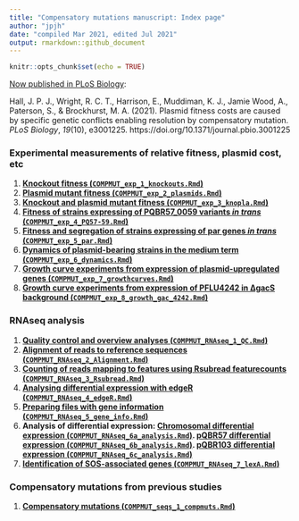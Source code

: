 ```yaml
---
title: "Compensatory mutations manuscript: Index page"
author: "jpjh"
date: "compiled Mar 2021, edited Jul 2021"
output: rmarkdown::github_document
---
```


```r
knitr::opts_chunk$set(echo = TRUE)
```

[Now published in PLoS Biology](https://journals.plos.org/plosbiology/article?id=10.1371/journal.pbio.3001225):

Hall, J. P. J., Wright, R. C. T., Harrison, E., Muddiman, K. J., Jamie Wood, A., Paterson, S., & Brockhurst, M. A. (2021). Plasmid fitness costs are caused by specific genetic conflicts enabling resolution by compensatory mutation. *PLoS Biology*, *19*(10), e3001225. https://doi.org/10.1371/journal.pbio.3001225

### Experimental measurements of relative fitness, plasmid cost, etc

1. **[Knockout fitness (`COMPMUT_exp_1_knockouts.Rmd`)](COMPMUT_exp_1_knockouts.md)**
2. **[Plasmid mutant fitness (`COMPMUT_exp_2_plasmids.Rmd`)](COMPMUT_exp_2_plasmids.md)**
3. **[Knockout and plasmid mutant fitness (`COMPMUT_exp_3_knopla.Rmd`)](COMPMUT_exp_3_knopla.md)**
4. **[Fitness of strains expressing of PQBR57_0059 variants *in trans* (`COMPMUT_exp_4_PQ57-59.Rmd`)](COMPMUT_exp_4_PQ57-59.md)**
5. **[Fitness and segregation of strains expressing of par genes *in trans* (`COMPMUT_exp_5_par.Rmd`)](COMPMUT_exp_5_par.md)**
6. **[Dynamics of plasmid-bearing strains in the medium term (`COMPMUT_exp_6_dynamics.Rmd`)](COMPMUT_exp_6_dynamics.md)**
7. **[Growth curve experiments from expression of plasmid-upregulated genes (`COMPMUT_exp_7_growthcurves.Rmd`)](COMPMUT_exp_7_growthcurves.md)**
8. **[Growth curve experiments from expression of PFLU4242 in ∆gacS background  (`COMPMUT_exp_8_growth_gac_4242.Rmd`)](COMPMUT_exp_8_growth_gac_4242.md)**

### RNAseq analysis

1. **[Quality control and overview analyses (`COMPMUT_RNAseq_1_QC.Rmd`)](COMPMUT_RNAseq_1_QC.md)**
2. **[Alignment of reads to reference sequences (`COMPMUT_RNAseq_2_Alignment.Rmd`)](COMPMUT_RNAseq_2_Alignment.md)**
3. **[Counting of reads mapping to features using Rsubread featurecounts (`COMPMUT_RNAseq_3_Rsubread.Rmd`)](COMPMUT_RNAseq_3_Rsubread.md)**
4. **[Analysing differential expression with edgeR (`COMPMUT_RNAseq_4_edgeR.Rmd`)](COMPMUT_RNAseq_4_edgeR.md)**
5. **[Preparing files with gene information (`COMPMUT_RNAseq_5_gene_info.Rmd`)](COMPMUT_RNAseq_5_gene_info.md)**
6. **Analysis of differential expression: [Chromosomal differential expression (`COMPMUT_RNAseq_6a_analysis.Rmd`)](COMPMUT_RNAseq_6a_analysis.md). [pQBR57 differential expression (`COMPMUT_RNAseq_6b_analysis.Rmd`)](COMPMUT_RNAseq_6b_analysis.md). [pQBR103 differential expression (`COMPMUT_RNAseq_6c_analysis.Rmd`)](COMPMUT_RNAseq_6c_analysis.md)**
7. **[Identification of SOS-associated genes (`COMPMUT_RNAseq_7_lexA.Rmd`)](COMPMUT_RNAseq_7_lexA.md)**

### Compensatory mutations from previous studies

1. **[Compensatory mutations (`COMPMUT_seqs_1_compmuts.Rmd`)](COMPMUT_seqs_1_compmuts.md)**